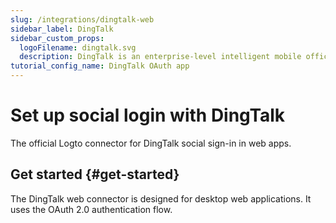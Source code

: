 ```yaml
---
slug: /integrations/dingtalk-web
sidebar_label: DingTalk
sidebar_custom_props:
  logoFilename: dingtalk.svg
  description: DingTalk is an enterprise-level intelligent mobile office platform launched by Alibaba Group.
tutorial_config_name: DingTalk OAuth app
---
```




# Set up social login with DingTalk

The official Logto connector for DingTalk social sign-in in web apps.

<GuideTip />

## Get started \{#get-started}

The DingTalk web connector is designed for desktop web applications. It uses the OAuth 2.0 authentication flow.

<Integration />
